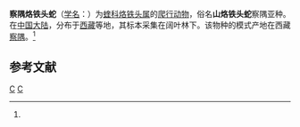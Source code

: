 {{Speciesbox 
| genus = Ovophis
| species = zayuensis
| authority = (Jiang, 1977)<ref name='id4781'>{{cite web| url =http://www.bioinfo.cn/db05/BjdwSpecies.php?action=view&id=4781| title =察隅烙铁头蛇| work =《中国动物物种编目数据库》| publisher =中国科学院微生物研究所| author =中国科学院动物研究所| accessdate =2009-04-11| deadurl =yes| archiveurl =https://web.archive.org/web/20160305084348/http://www.bioinfo.cn/db05/BjdwSpecies.php?action=view&id=4781| archivedate =2016-03-05}}</ref>
}}

'''察隅烙铁头蛇'''（[[学名|学名]]：{{lang|la|''Ovophis zayuensis''}}）为[[蝰科|蝰科]][[烙铁头属|烙铁头属]]的[[爬行动物|爬行动物]]，俗名'''山烙铁头蛇'''察隅亚种。在[[中国大陆|中国大陆]]，分布于[[西藏|西藏]]等地，其标本采集在阔叶林下。该物种的模式产地在西藏[[察隅|察隅]]。<ref name='id4781'/>

== 参考文献 ==
{{reflist}}

{{Taxonbar|from=Q3358966}}

[[Category:烙铁头属|C]]
[[Category:1977年描述的动物|C]]